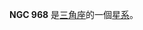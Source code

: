 {{NGCInfoBox|NGCID=NGC 968|發現者=讓·瑪璉·愛德華·史提芬|發現日期=1879年12月5日|其他編號=UGC 2040,MCG 6-6-56,ZWG 523.61|曆元=J2000.0|赤經=34分6.1秒
|赤緯=34°28'50"|星座=三角座|星體=星系|星等=12.6|表面亮度=14.2|藍等=13.6}}

'''NGC 968''' 是[[三角座|三角座]]的一個[[星系|星系]]。

{{NGCReference|968}}
{{Catalogs|NGC=968}}
{{Galaxy-stub}}